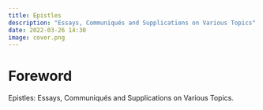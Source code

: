 ```yaml
---
title: Epistles
description: "Essays, Communiqués and Supplications on Various Topics"
date: 2022-03-26 14:30
image: cover.png
---
```


# Foreword

Epistles: Essays, Communiqués and Supplications on Various Topics.
